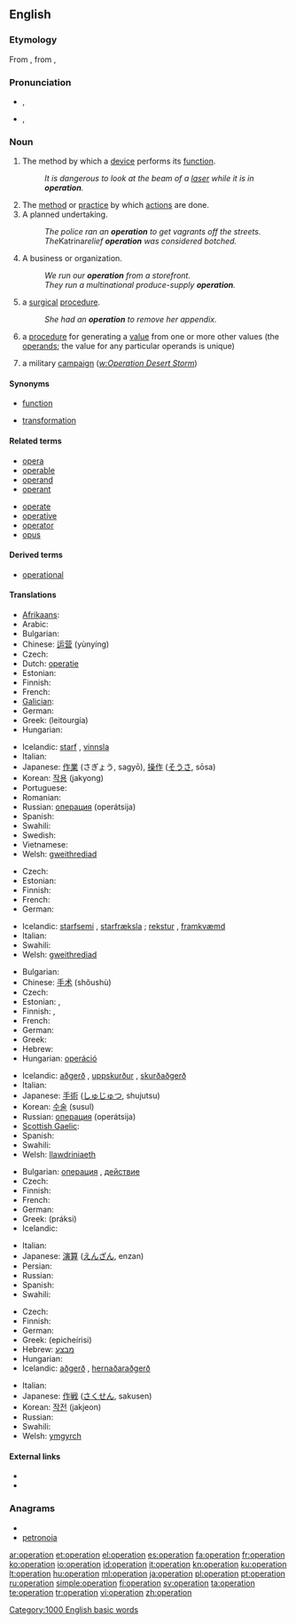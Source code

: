 {{also|Operation|opération}}
==English==
{{wikipedia}}

===Etymology===
From {{etyl|la}} {{term|operari||to work|lang=la}}, from {{term|opus|lang=la}}, {{term|operis||work|lang=la}}

===Pronunciation===
* {{a|RP}} {{IPA|/ˌɒpəˈɹeɪʃən/|/ˌɒpə(ɹ)ˈeɪʃən/}}, {{SAMPA|/%Qp@"reIS@n/|/%Qp@(r)"eIS@n/}}
*: {{rhymes|eɪʃən}}
* {{a|GenAm}} {{IPA|/ˌɑːpəˈɹeɪʃən/}}, {{SAMPA|/%A:p@"reIS@n/}}
*: {{audio|en-us-operation.ogg|Audio (US)}}
*: {{rhymes|eɪʃən}}

===Noun===
{{en-noun}}

# The method by which a [[device]] performs its [[function]].
#: ''It is dangerous to look at the beam of a [[laser]] while it is in '''operation'''.''
# The [[method]] or [[practice]] by which [[actions]] are done.
# A planned undertaking.
#: ''The police ran an '''operation''' to get vagrants off the streets.''
#: ''The ''Katrina'' relief '''operation''' was considered botched.''
# A business or organization.
#: ''We run our '''operation''' from a storefront.''
#: ''They run a multinational produce-supply '''operation'''.''
# {{medicine}} a [[surgical]] [[procedure]].
#: ''She had an '''operation''' to remove her appendix.''
# {{mathematics}} a [[procedure]] for generating a [[value]] from one or more other values (the [[operand]]s; the value for any particular operands is unique)
# {{military}} a military [[campaign]] (''[[w:Operation Desert Storm]]'')

====Synonyms====
* {{sense|mathematics}} [[function]]
* {{sense|mathematics}} [[transformation]]

====Related terms====
{{rel-top|terms related to ''operation (noun)''}}
* [[opera]]
* [[operable]]
* [[operand]]
* [[operant]]
{{rel-mid}}
* [[operate]]
* [[operative]]
* [[operator]]
* [[opus]]
{{rel-bottom}}

====Derived terms====
* [[operational]]

====Translations====
{{trans-top|method by which a device performs its function}}
* [[Afrikaans]]: {{t|af|operasie|xs=Afrikaans}}
* Arabic: {{Arab|[[عملية]]}} {{IPAchar|(ʕamalīya)}} {{f}}
* Bulgarian: {{t+|bg|действие|n}}
* Chinese: [[运营]] (yùnyíng)
* Czech: {{t-|cs|provoz|m}}
* Dutch: [[operatie]] {{f}}
* Estonian: {{t|et|toiming}}
* Finnish: {{t+|fi|toiminta}}
* French: {{t+|fr|opération|f}}
* [[Galician]]: {{t+|gl|operación|xs=Galician}}
* German: {{t+|de|Betrieb|m}}
* Greek: {{t+|el|λειτουργία|f}} (leitourgía)
* Hungarian: {{t+|hu|működés}}
{{trans-mid}}
* Icelandic: [[starf]] {{n}}, [[vinnsla]] {{f}}
* Italian: {{t+|it|operazione|f}}
* Japanese: [[作業]] (さぎょう, sagyō), [[操作]] ([[そうさ]], sōsa)
* Korean: [[작용]] (jakyong)
* Portuguese: {{t+|pt|operação|f}}
* Romanian: {{t|ro|operaţiunea|f}}
* Russian: [[операция]] (operátsija) {{f}}
* Spanish: {{t-|es|operación|f}}
* Swahili: {{t+|sw|operesheni|xs=Swahili}}
* Swedish: {{t+|sv|operation|c}}
* Vietnamese: {{t|vi|hoạt động|xs=Vietnamese}}
* Welsh: [[gweithrediad]] {{m}}
{{trans-bottom}}

{{trans-top|method or practice by which actions are done}}
* Czech: {{t-|cs|postup}}
* Estonian: {{t|et|toiming}}
* Finnish: {{t+|fi|toiminta}}
* French: {{t+|fr|opération|f}}
* German: {{t+|de|Betrieb|m}}
{{trans-mid}}
* Icelandic: [[starfsemi]] {{f}}, [[starfræksla]] {{f}}; [[rekstur]] {{m}}, [[framkvæmd]] {{f}}
* Italian: {{t+|it|operazione|f}}
* Swahili: {{t+|sw|operesheni|xs=Swahili}}
* Welsh: [[gweithrediad]] {{m}}
{{trans-bottom}}

{{trans-top|surgical procedure}}
* Bulgarian: {{t+|bg|операция|f}}
* Chinese: [[手术]] (shǒushù)
* Czech: {{t-|cs|operace|f}}
* Estonian: {{t|et|lõikus}}, {{t-|et|operatsioon}}
* Finnish: {{t-|fi|leikkaus}}, {{t-|fi|operaatio}}
* French: {{t+|fr|opération|f}}
* German: {{t+|de|Operation|f}}
* Greek: {{t+|el|εγχείρηση|f|tr=encheírisi}}
* Hebrew: {{t+|he|נתוח|m}}
* Hungarian: [[operáció]]
{{trans-mid}}
* Icelandic: [[aðgerð]] {{f}}, [[uppskurður]] {{m}}, [[skurðaðgerð]] {{f}}
* Italian: {{t+|it|operazione|f}}
* Japanese: [[手術]] ([[しゅじゅつ]], shujutsu)
* Korean: [[수술]] (susul)
* Russian: [[операция]] (operátsija) {{f}}
* [[Scottish Gaelic]]: {{t|gd|opairèisean|m}}
* Spanish: {{t-|es|operación|f}}
* Swahili: {{t+|sw|operesheni|xs=Swahili}}
* Welsh: [[llawdriniaeth]] {{f}}
{{trans-bottom}}

{{trans-top|procedure for generating a value from one or more other values}}
* Bulgarian: [[операция]] {{f}}, [[действие]] {{n}}
* Czech: {{t-|cs|postup}}
* Finnish: {{t-|fi|operaatio}}
* French: {{t+|fr|opération|f}}
* German: {{t+|de|Operation|f}}
* Greek: {{t+|el|πράξη|f}} (práksi)
* Icelandic: {{t-|is|aðgerð|f}}
{{trans-mid}}
* Italian: {{t+|it|operazione|f}}
* Japanese: [[演算]] ([[えんざん]], enzan)
* Persian: {{t+|fa|عمل|xs=Persian}}
* Russian: {{t+|ru|действие|n|tr=déjstvije}}
* Spanish: {{t-|es|operación|m}}
* Swahili: {{t+|sw|operesheni|xs=Swahili}}
{{trans-bottom}}

{{trans-top|military campaign}}
* Czech: {{t-|cs|operace|f}}
* Finnish: {{t-|fi|operaatio}}
* German: {{t+|de|Operation|f}}
* Greek: {{t|el|επιχείρηση}} (epicheírisi)
* Hebrew: [[מבצע]] {{m}}
* Hungarian: {{t+|hu|hadművelet}}
* Icelandic: [[aðgerð]] {{f}}, [[hernaðaraðgerð]] {{f}}
{{trans-mid}}
* Italian: {{t+|it|operazione|f}}
* Japanese: [[作戦]] ([[さくせん]], sakusen)
* Korean: [[작전]] (jakjeon)
* Russian: {{t+|ru|действие|n|tr=déjstvije}}
* Swahili: {{t+|sw|operesheni|xs=Swahili}}
* Welsh: [[ymgyrch]]
{{trans-bottom}}

====External links====
* {{R:Webster 1913}}
* {{R:Century 1911}}

===Anagrams===
* {{alphagram|aeinooprt}}
* [[petronoia#English|petronoia]]

[[Category:1000 English basic words]]

[[ar:operation]]
[[et:operation]]
[[el:operation]]
[[es:operation]]
[[fa:operation]]
[[fr:operation]]
[[ko:operation]]
[[io:operation]]
[[id:operation]]
[[it:operation]]
[[kn:operation]]
[[ku:operation]]
[[lt:operation]]
[[hu:operation]]
[[ml:operation]]
[[ja:operation]]
[[pl:operation]]
[[pt:operation]]
[[ru:operation]]
[[simple:operation]]
[[fi:operation]]
[[sv:operation]]
[[ta:operation]]
[[te:operation]]
[[tr:operation]]
[[vi:operation]]
[[zh:operation]]